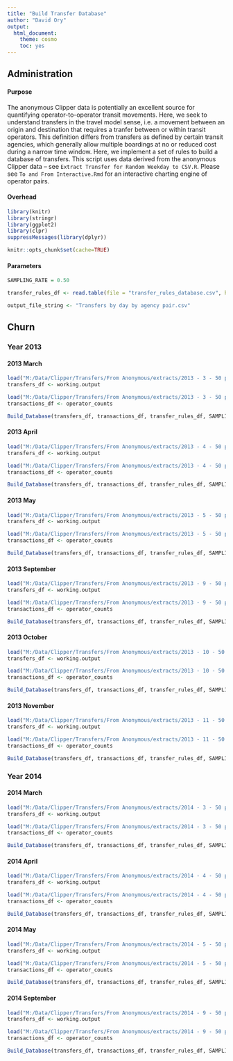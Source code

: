 ```yaml
---
title: "Build Transfer Database"
author: "David Ory"
output:
  html_document:
    theme: cosmo
    toc: yes
---
```

## Administration

#### Purpose
The anonymous Clipper data is potentially an excellent source for quantifying operator-to-operator transit movements.  Here, we seek to understand transfers in the travel model sense, i.e. a movement between an origin and destination that requires a tranfer between or within transit operators.  This definition differs from transfers as defined by certain transit agencies, which generally allow multiple boardings at no or reduced cost during a narrow time window.  Here, we implement a set of rules to build a database of transfers.  This script uses data derived from the anonymous Clipper data -- see `Extract Transfer for Random Weekday to CSV.R`.  Please see `To and From Interactive.Rmd` for an interactive charting engine of operator pairs.

#### Overhead
```r
library(knitr)
library(stringr)
library(ggplot2)
library(clpr)
suppressMessages(library(dplyr))
```

```r
knitr::opts_chunk$set(cache=TRUE)
```

#### Parameters
```r
SAMPLING_RATE = 0.50

transfer_rules_df <- read.table(file = "transfer_rules_database.csv", header = TRUE, sep = ",", stringsAsFactors = FALSE)

output_file_string <- "Transfers by day by agency pair.csv"
```

## Churn
### Year 2013
#### 2013 March
```r
load("M:/Data/Clipper/Transfers/From Anonymous/extracts/2013 - 3 - 50 percent Transfer Database for Random Weekdays.RData")
transfers_df <- working.output

load("M:/Data/Clipper/Transfers/From Anonymous/extracts/2013 - 3 - 50 percent Transaction Database for Random Weekdays.RData")
transactions_df <- operator_counts

Build_Database(transfers_df, transactions_df, transfer_rules_df, SAMPLING_RATE, output_file_string, FALSE)
```


#### 2013 April
```r
load("M:/Data/Clipper/Transfers/From Anonymous/extracts/2013 - 4 - 50 percent Transfer Database for Random Weekdays.RData")
transfers_df <- working.output

load("M:/Data/Clipper/Transfers/From Anonymous/extracts/2013 - 4 - 50 percent Transaction Database for Random Weekdays.RData")
transactions_df <- operator_counts

Build_Database(transfers_df, transactions_df, transfer_rules_df, SAMPLING_RATE, output_file_string, TRUE)
```

#### 2013 May
```r
load("M:/Data/Clipper/Transfers/From Anonymous/extracts/2013 - 5 - 50 percent Transfer Database for Random Weekdays.RData")
transfers_df <- working.output

load("M:/Data/Clipper/Transfers/From Anonymous/extracts/2013 - 5 - 50 percent Transaction Database for Random Weekdays.RData")
transactions_df <- operator_counts

Build_Database(transfers_df, transactions_df, transfer_rules_df, SAMPLING_RATE, output_file_string, TRUE)
```

#### 2013 September
```r
load("M:/Data/Clipper/Transfers/From Anonymous/extracts/2013 - 9 - 50 percent Transfer Database for Random Weekdays.RData")
transfers_df <- working.output

load("M:/Data/Clipper/Transfers/From Anonymous/extracts/2013 - 9 - 50 percent Transaction Database for Random Weekdays.RData")
transactions_df <- operator_counts

Build_Database(transfers_df, transactions_df, transfer_rules_df, SAMPLING_RATE, output_file_string, TRUE)
```

#### 2013 October
```r
load("M:/Data/Clipper/Transfers/From Anonymous/extracts/2013 - 10 - 50 percent Transfer Database for Random Weekdays.RData")
transfers_df <- working.output

load("M:/Data/Clipper/Transfers/From Anonymous/extracts/2013 - 10 - 50 percent Transaction Database for Random Weekdays.RData")
transactions_df <- operator_counts

Build_Database(transfers_df, transactions_df, transfer_rules_df, SAMPLING_RATE, output_file_string, TRUE)
```

#### 2013 November
```r
load("M:/Data/Clipper/Transfers/From Anonymous/extracts/2013 - 11 - 50 percent Transfer Database for Random Weekdays.RData")
transfers_df <- working.output

load("M:/Data/Clipper/Transfers/From Anonymous/extracts/2013 - 11 - 50 percent Transaction Database for Random Weekdays.RData")
transactions_df <- operator_counts

Build_Database(transfers_df, transactions_df, transfer_rules_df, SAMPLING_RATE, output_file_string, TRUE)
```

### Year 2014
#### 2014 March
```r
load("M:/Data/Clipper/Transfers/From Anonymous/extracts/2014 - 3 - 50 percent Transfer Database for Random Weekdays.RData")
transfers_df <- working.output

load("M:/Data/Clipper/Transfers/From Anonymous/extracts/2014 - 3 - 50 percent Transaction Database for Random Weekdays.RData")
transactions_df <- operator_counts

Build_Database(transfers_df, transactions_df, transfer_rules_df, SAMPLING_RATE, output_file_string, TRUE)
```

#### 2014 April
```r
load("M:/Data/Clipper/Transfers/From Anonymous/extracts/2014 - 4 - 50 percent Transfer Database for Random Weekdays.RData")
transfers_df <- working.output

load("M:/Data/Clipper/Transfers/From Anonymous/extracts/2014 - 4 - 50 percent Transaction Database for Random Weekdays.RData")
transactions_df <- operator_counts

Build_Database(transfers_df, transactions_df, transfer_rules_df, SAMPLING_RATE, output_file_string, TRUE)
```

#### 2014 May
```r
load("M:/Data/Clipper/Transfers/From Anonymous/extracts/2014 - 5 - 50 percent Transfer Database for Random Weekdays.RData")
transfers_df <- working.output

load("M:/Data/Clipper/Transfers/From Anonymous/extracts/2014 - 5 - 50 percent Transaction Database for Random Weekdays.RData")
transactions_df <- operator_counts

Build_Database(transfers_df, transactions_df, transfer_rules_df, SAMPLING_RATE, output_file_string, TRUE)
```

#### 2014 September
```r
load("M:/Data/Clipper/Transfers/From Anonymous/extracts/2014 - 9 - 50 percent Transfer Database for Random Weekdays.RData")
transfers_df <- working.output

load("M:/Data/Clipper/Transfers/From Anonymous/extracts/2014 - 9 - 50 percent Transaction Database for Random Weekdays.RData")
transactions_df <- operator_counts

Build_Database(transfers_df, transactions_df, transfer_rules_df, SAMPLING_RATE, output_file_string, TRUE)
```
